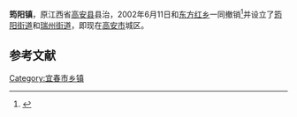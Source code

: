 '''筠阳镇'''，原江西省[[高安县|高安县]]县治，2002年6月11日和[[东方红乡_(高安市)|东方红乡]]一同撤销<ref>{{Cite web |url=http://www.xzqh.org/html/show/jx/11200.html |title=历史沿革 |access-date=2014-10-11 |archive-date=2016-03-08 |archive-url=https://web.archive.org/web/20160308104902/http://www.xzqh.org/html/show/jx/11200.html |dead-url=no }}</ref>并设立了[[筠阳街道|筠阳街道]]和[[瑞州街道|瑞州街道]]，即现在[[高安市|高安市]]城区。
== 参考文献 ==
{{reflist}}

[[Category:宜春市乡镇|Category:宜春市乡镇]]